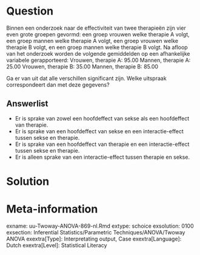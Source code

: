 
Question
========
Binnen een onderzoek naar de effectiviteit van twee therapieën zijn vier even grote groepen gevormd: een groep vrouwen welke therapie A volgt, een groep mannen welke therapie A volgt, een groep vrouwen welke therapie B volgt, en een groep mannen welke therapie B volgt. Na afloop van het onderzoek worden de volgende gemiddelden op een afhankelijke variabele gerapporteerd:
Vrouwen, therapie A: 	95.00
Mannen, therapie A: 	25.00
Vrouwen, therapie B: 	35.00
Mannen, therapie B: 	85.00

Ga er van uit dat alle verschillen significant zijn. Welke uitspraak correspondeert dan met deze gegevens?



Answerlist
----------
* Er is sprake van zowel een hoofdeffect van sekse als een hoofdeffect van therapie.
* Er is sprake van een hoofdeffect van sekse en een interactie-effect tussen sekse en therapie.
* Er is sprake van een hoofdeffect van therapie en een interactie-effect tussen sekse en therapie.
* Er is alleen sprake van een interactie-effect tussen therapie en sekse.


Solution
========



Meta-information
================
exname: uu-Twoway-ANOVA-869-nl.Rmd
extype: schoice
exsolution: 0100
exsection: Inferential Statistics/Parametric Techniques/ANOVA/Twoway ANOVA
exextra[Type]: Interpretating output, Case
exextra[Language]: Dutch
exextra[Level]: Statistical Literacy